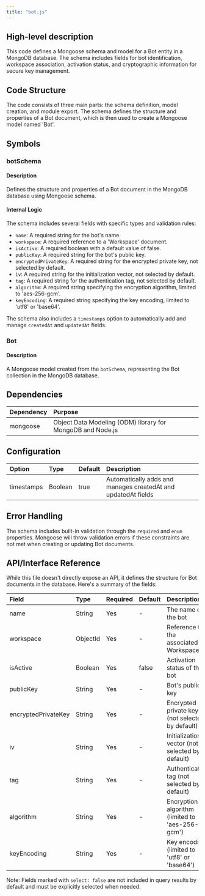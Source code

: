 ```yaml
---
title: "bot.js"
---
```


## High-level description
This code defines a Mongoose schema and model for a Bot entity in a MongoDB database. The schema includes fields for bot identification, workspace association, activation status, and cryptographic information for secure key management.

## Code Structure
The code consists of three main parts: the schema definition, model creation, and module export. The schema defines the structure and properties of a Bot document, which is then used to create a Mongoose model named 'Bot'.

## Symbols

### botSchema
#### Description
Defines the structure and properties of a Bot document in the MongoDB database using Mongoose schema.

#### Internal Logic
The schema includes several fields with specific types and validation rules:
- `name`: A required string for the bot's name.
- `workspace`: A required reference to a 'Workspace' document.
- `isActive`: A required boolean with a default value of false.
- `publicKey`: A required string for the bot's public key.
- `encryptedPrivateKey`: A required string for the encrypted private key, not selected by default.
- `iv`: A required string for the initialization vector, not selected by default.
- `tag`: A required string for the authentication tag, not selected by default.
- `algorithm`: A required string specifying the encryption algorithm, limited to 'aes-256-gcm'.
- `keyEncoding`: A required string specifying the key encoding, limited to 'utf8' or 'base64'.

The schema also includes a `timestamps` option to automatically add and manage `createdAt` and `updatedAt` fields.

### Bot
#### Description
A Mongoose model created from the `botSchema`, representing the Bot collection in the MongoDB database.

## Dependencies
| Dependency | Purpose |
|:-----------|:--------|
| mongoose | Object Data Modeling (ODM) library for MongoDB and Node.js |

## Configuration
| Option | Type | Default | Description |
|:-------|:-----|:--------|:------------|
| timestamps | Boolean | true | Automatically adds and manages createdAt and updatedAt fields |

## Error Handling
The schema includes built-in validation through the `required` and `enum` properties. Mongoose will throw validation errors if these constraints are not met when creating or updating Bot documents.

## API/Interface Reference
While this file doesn't directly expose an API, it defines the structure for Bot documents in the database. Here's a summary of the fields:

| Field | Type | Required | Default | Description |
|:------|:-----|:---------|:--------|:------------|
| name | String | Yes | - | The name of the bot |
| workspace | ObjectId | Yes | - | Reference to the associated Workspace |
| isActive | Boolean | Yes | false | Activation status of the bot |
| publicKey | String | Yes | - | Bot's public key |
| encryptedPrivateKey | String | Yes | - | Encrypted private key (not selected by default) |
| iv | String | Yes | - | Initialization vector (not selected by default) |
| tag | String | Yes | - | Authentication tag (not selected by default) |
| algorithm | String | Yes | - | Encryption algorithm (limited to 'aes-256-gcm') |
| keyEncoding | String | Yes | - | Key encoding (limited to 'utf8' or 'base64') |

Note: Fields marked with `select: false` are not included in query results by default and must be explicitly selected when needed.